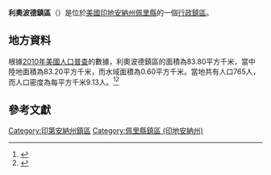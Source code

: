{{noteTA
|G1=USState
|G2=地名
|G3=Unit
}}
{{Infobox settlement
|official_name            = 利奧波德鎮區
|native_name = Leopold Township
|settlement_type          = [[行政鎮區|行政鎮區]]
|image_skyline            = 
|imagesize                = 
|image_map                = Map highlighting Leopold Township, Perry County, Indiana.svg
|mapsize                  = 250px
|pushpin_map  =USA Indiana
|pushpin_label = 利奧波德鎮區
|pushpin_label_position   = top
|pushpin_map_caption      = 利奧波德鎮區在印地安納州的位置
|subdivision_type         = [[世界政區索引|國家]]
|subdivision_type1        = [[美国州份|州份]]
|subdivision_type2        = [[印地安納州行政区划|縣]]
|subdivision_name         = [[美国|美国]]
|subdivision_name1        = [[印地安納州|印地安納州]]
|subdivision_name2        = [[佩里縣_(印地安納州)|佩里縣]]
|elevation_ft             = 659
|elevation_m              = 201
|timezone                 = [[北美东部時區|北美东部時區]]
|area_total_km2           = 83.80
|area_land_km2            = 83.20
|area_water_km2           = 0.60
|area_total_sq_mi         = 
|area_land_sq_mi          = 
|area_water_sq_mi         = 
|population_as_of         = [[2010年美國人口普查|2010]]
|population_footnotes     = 
|population_total         = 765
|population_density_km2   = auto
|population_density_sq_mi = auto
|utc_offset               = -5
|coordinates              = {{coord|38|06|13|N|86|36|23|W|type:city_region:US-AL_source:GNS-enwiki|display=inline,title}}
| coor_pinpoint           = 
| coordinates_footnotes   = 
|timezone_DST             = EDT
|utc_offset_DST           = -4
|postal_code_type         = [[美國郵區編號|郵區編號]]
|postal_code              = 47514, 47515, 47520, 47525, 47551, 47576, 47586
|area_code                = {{link-en|电话区号812|Area code 812|812}}
|blank_name = [[地名信息系统|GNIS ID]]
|blank_info = 453547
}}
'''利奧波德鎮區'''（{{lang-en|Leopold Township}}）是位於[[美國|美國]][[印地安納州|印地安納州]][[佩里縣_(印地安納州)|佩里縣]]的一個[[行政鎮區|行政鎮區]]。

== 地方資料 ==
根據[[2010年美國人口普查|2010年美國人口普查]]的數據，利奧波德鎮區的面積為83.80平方千米，當中陸地面積為83.20平方千米，而水域面積為0.60平方千米。當地共有人口765人，而人口密度為每平方千米9.13人。<ref name="GR8">{{cite web|url=http://factfinder2.census.gov|publisher=[[美国人口调查局|美国人口调查局]]|accessdate=2011-05-14|title=American FactFinder|archive-date=2013-09-11|archive-url=https://web.archive.org/web/20130911234518/http://factfinder2.census.gov/|dead-url=no}}</ref><ref>{{cite web|url=https://www.citypopulation.de/en/usa/indiana/admin/|title=USA: Indiana (Counties and Townships) - City Population|access-date=2020-08-13|archive-date=2020-04-22|archive-url=https://web.archive.org/web/20200422090607/https://www.citypopulation.de/en/usa/indiana/admin/}}</ref>

== 參考文獻 ==
{{reflist}}

{{佩里縣 (印地安納州)}}

{{DEFAULTSORT:Leopold Township}}
[[Category:印第安納州鎮區|Category:印第安納州鎮區]]
[[Category:佩里縣鎮區_(印地安納州)|Category:佩里縣鎮區 (印地安納州)]]

{{Indiana-geo-stub}}